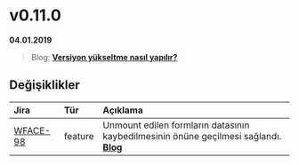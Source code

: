 
# v0.11.0

**04.01.2019**

> Blog: [__Versiyon yükseltme nasıl yapılır?__](./#/blog/how-to-version-upgrade)

## Değişiklikler

| Jira                                                        | Tür           | Açıklama                                                                                          |
|:------------------------------------------------------------|:--------------|:--------------------------------------------------------------------------------------------------|
| [WFACE-98](https://jira.digiturk.com.tr/browse/WFACE-98)    | feature       | Unmount edilen formların datasının kaybedilmesinin önüne geçilmesi sağlandı. [__Blog__](./#/blog/form-data-persistency) |


<br/>

